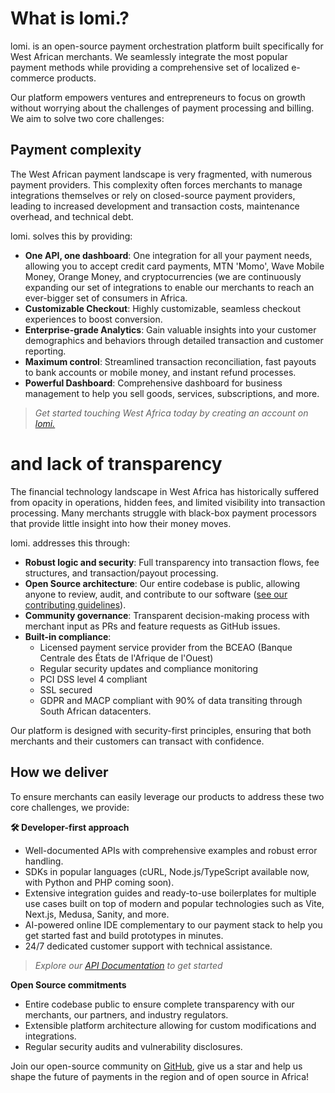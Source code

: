 # **What is lomi.?**

lomi. is an open-source payment orchestration platform built specifically for West African merchants. We seamlessly integrate the most popular payment methods while providing a comprehensive set of localized e-commerce products.

Our platform empowers ventures and entrepreneurs to focus on growth without worrying about the challenges of payment processing and billing. We aim to solve two core challenges:

## **Payment complexity**

The West African payment landscape is very fragmented, with numerous payment providers. This complexity often forces merchants to manage integrations themselves or rely on closed-source payment providers, leading to increased development and transaction costs, maintenance overhead, and technical debt.

lomi. solves this by providing:

- **One API, one dashboard**: One integration for all your payment needs, allowing you to accept credit card payments, MTN 'Momo', Wave Mobile Money, Orange Money, and cryptocurrencies (we are continuously expanding our set of integrations to enable our merchants to reach an ever-bigger set of consumers in Africa.
- **Customizable Checkout**: Highly customizable, seamless checkout experiences to boost conversion.
- **Enterprise-grade Analytics**: Gain valuable insights into your customer demographics and behaviors through detailed transaction and customer reporting.
- **Maximum control**: Streamlined transaction reconciliation, fast payouts to bank accounts or mobile money, and instant refund processes.
- **Powerful Dashboard**: Comprehensive dashboard for business management to help you sell goods, services, subscriptions, and more.

> *Get started touching West Africa today by creating an account on [lomi.](https://lomi.africa/sign-up)*

# **and lack of transparency**

The financial technology landscape in West Africa has historically suffered from opacity in operations, hidden fees, and limited visibility into transaction processing. Many merchants struggle with black-box payment processors that provide little insight into how their money moves.

lomi. addresses this through:

- **Robust logic and security**: Full transparency into transaction flows, fee structures, and transaction/payout processing.
- **Open Source architecture**: Our entire codebase is public, allowing anyone to review, audit, and contribute to our software ([see our contributing guidelines](/xxxxxx)).
- **Community governance**: Transparent decision-making process with merchant input as PRs and feature requests as GitHub issues.
- **Built-in compliance**:
  - Licensed payment service provider from the BCEAO (Banque Centrale des États de l'Afrique de l'Ouest)
  - Regular security updates and compliance monitoring
  - PCI DSS level 4 compliant
  - SSL secured
  - GDPR and MACP compliant with 90% of data transiting through South African datacenters.

Our platform is designed with security-first principles, ensuring that both merchants and their customers can transact with confidence.

## **How we deliver**

To ensure merchants can easily leverage our products to address these two core challenges, we provide:

**🛠️ Developer-first approach**
- Well-documented APIs with comprehensive examples and robust error handling.
- SDKs in popular languages (cURL, Node.js/TypeScript available now, with Python and PHP coming soon).
- Extensive integration guides and ready-to-use boilerplates for multiple use cases built on top of modern and popular technologies such as Vite, Next.js, Medusa, Sanity, and more.
- AI-powered online IDE complementary to our payment stack to help you get started fast and build prototypes in minutes.
- 24/7 dedicated customer support with technical assistance.

> *Explore our [API Documentation](../api-reference/xxxxxx) to get started*

**Open Source commitments**
- Entire codebase public to ensure complete transparency with our merchants, our partners, and industry regulators.
- Extensible platform architecture allowing for custom modifications and integrations.
- Regular security audits and vulnerability disclosures.

Join our open-source community on [GitHub](https://github.com/lomiafrica/lomi./), give us a star and help us shape the future of payments in the region and of open source in Africa!